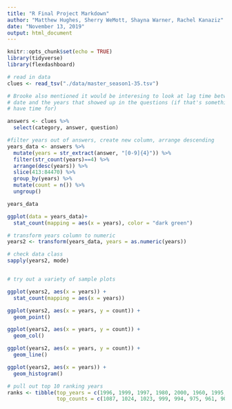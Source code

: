 ```yaml
---
title: "R Final Project Markdown"
author: "Matthew Hughes, Sherry WeMott, Shayna Warner, Rachel Kanaziz"
date: "November 13, 2019"
output: html_document
---
```


```r
knitr::opts_chunk$set(echo = TRUE)
library(tidyverse)
library(flexdashboard)
```

```r
# read in data
clues <- read_tsv("./data/master_season1-35.tsv")
```


```r

# Brooke also mentioned it would be interesing to look at lag time between air  
# date and the years that showed up in the questions (if that's something we 
# have time for)

answers <- clues %>% 
  select(category, answer, question)

#filter years out of answers, create new column, arrange descending
years_data <- answers %>% 
  mutate(years = str_extract(answer, "[0-9]{4}")) %>%
  filter(str_count(years)==4) %>% 
  arrange(desc(years)) %>% 
  slice(413:84470) %>% 
  group_by(years) %>% 
  mutate(count = n()) %>% 
  ungroup()

years_data
```


```r
ggplot(data = years_data)+
  stat_count(mapping = aes(x = years), color = "dark green")

# transform years column to numeric
years2 <- transform(years_data, years = as.numeric(years))

# check data class
sapply(years2, mode)



```


```r
# try out a variety of sample plots 

ggplot(years2, aes(x = years)) +
  stat_count(mapping = aes(x = years))

ggplot(years2, aes(x = years, y = count)) +
  geom_point()

ggplot(years2, aes(x = years, y = count)) +
  geom_col()

ggplot(years2, aes(x = years, y = count)) +
  geom_line()

ggplot(years2, aes(x = years)) +
  geom_histogram()

```  



```r
# pull out top 10 ranking years
ranks <- tibble(top_years = c(1996, 1999, 1997, 1980, 2000, 1960, 1995, 1990, 1998, 1970), 
                top_counts = c(1087, 1024, 1023, 999, 994, 975, 961, 906, 891, 868))

```



